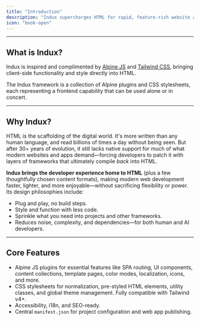 ```yaml
---
title: "Introduction"
description: "Indux supercharges HTML for rapid, feature-rich website and web app development."
icon: "book-open"
---
```


---

## What is Indux?

Indux is inspired and complimented by [Alpine JS](https://alpinejs.dev) and [Tailwind CSS](https://tailwindcss.com/),  bringing client-side functionality and style directly into HTML.

The Indux framework is a collection of Alpine plugins and CSS stylesheets, each representing a frontend capability that can be used alone or in concert.

---

## Why Indux?

HTML is the scaffolding of the digital world. It's more written than any human language, and read billions of times a day without being seen. But after 30+ years of evolution, it still lacks native support for much of what modern websites and apps demand—forcing developers to patch it with layers of frameworks that ultimately compile *back* into HTML.

**Indux brings the developer experience home to HTML** (plus a few thoughtfully chosen content formats), making modern web development faster, lighter, and more enjoyable—without sacrificing flexibility or power. Its design philosophies include:

- Plug and play, no build steps.
- Style and function with less code.
- Sprinkle what you need into projects and other frameworks.
- Reduces noise, complexity, and dependencies—for both human and AI developers.

---

## Core Features
- Alpine JS plugins for essential features like SPA routing, UI components, content collections, template pages, color modes, localization, icons, and more.
- CSS stylesheets for normalization, pre-styled HTML elements, utility classes, and global theme management. Fully compatible with Tailwind v4+.
- Accessibility, i18n, and SEO-ready.
- Central `manifest.json` for project configuration and web app publishing.